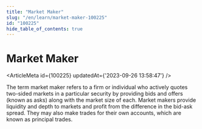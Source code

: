 ```yaml
---
title: "Market Maker"
slug: "/en/learn/market-maker-100225"
id: "100225"
hide_table_of_contents: true
---
```



# Market Maker

<ArticleMeta id={100225} updatedAt={'2023-09-26 13:58:47'} />
<div className='border-solid border-b border-t-0 my-4 border-[var(--ifm-color-gray-300)]' />

The term market maker refers to a firm or individual who actively quotes two-sided markets in a particular security by providing bids and offers (known as asks) along with the market size of each. Market makers provide liquidity and depth to markets and profit from the difference in the bid-ask spread. They may also make trades for their own accounts, which are known as principal trades.
